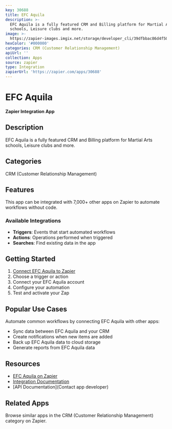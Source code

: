 ```yaml
---
key: 30688
title: EFC Aquila
description: >-
  EFC Aquila is a fully featured CRM and Billing platform for Martial Arts
  schools, Leisure clubs and more.
image: >-
  https://zapier-images.imgix.net/storage/developer_cli/39dfbbac86d4f508d843b5b24f427830.png?auto=format%2Ccompress&ixlib=python-3.0.0&q=50
hexColor: '#000000'
categories: CRM (Customer Relationship Management)
apiUrl: ''
collection: Apps
source: zapier
type: Integration
zapierUrl: 'https://zapier.com/apps/30688'
---
```

# EFC Aquila

**Zapier Integration App**

## Description

EFC Aquila is a fully featured CRM and Billing platform for Martial Arts schools, Leisure clubs and more.

## Categories

CRM (Customer Relationship Management)

## Features

This app can be integrated with 7,000+ other apps on Zapier to automate workflows without code.

### Available Integrations

- **Triggers**: Events that start automated workflows
- **Actions**: Operations performed when triggered
- **Searches**: Find existing data in the app

## Getting Started

1. [Connect EFC Aquila to Zapier](https://zapier.com/apps/30688)
2. Choose a trigger or action
3. Connect your EFC Aquila account
4. Configure your automation
5. Test and activate your Zap

## Popular Use Cases

Automate common workflows by connecting EFC Aquila with other apps:

- Sync data between EFC Aquila and your CRM
- Create notifications when new items are added
- Back up EFC Aquila data to cloud storage
- Generate reports from EFC Aquila data

## Resources

- [EFC Aquila on Zapier](https://zapier.com/apps/30688)
- [Integration Documentation](https://zapier.com/apps/30688/integrations)
- [API Documentation](Contact app developer)

## Related Apps

Browse similar apps in the CRM (Customer Relationship Management) category on Zapier.
